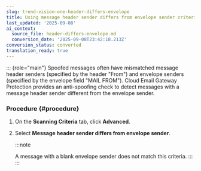 ```yaml
---
slug: trend-vision-one-header-differs-envelope
title: Using message header sender differs from envelope sender criteria
last_updated: '2025-09-08'
ai_context:
  source_file: header-differs-envelope.md
  conversion_date: '2025-09-08T23:42:18.213Z'
conversion_status: converted
translation_ready: true
---
```


::: {role="main"}
Spoofed messages often have mismatched message header senders (specified by the header "From") and envelope senders (specified by the envelope field "MAIL FROM"). Cloud Email Gateway Protection provides an anti-spoofing check to detect messages with a message header sender different from the envelope sender.

### Procedure {#procedure}

1.  On the **Scanning Criteria** tab, click **Advanced**.

2.  Select **Message header sender differs from envelope sender**.

    :::note

    A message with a blank envelope sender does not match this criteria.
    :::
:::
